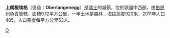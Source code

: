 '''上朗根埃格'''（德语：'''Oberlangenegg'''）是[[瑞士|瑞士]]的城鎮，位於該國中西部，由[[伯恩州|伯恩州]]負責管轄，面積9.12平方公里，一半土地是森林，海拔高度920米，2011年人口485，人口密度每平方公里53人。

{{Switzerland-geo-stub}}
[[Category:伯恩州的市镇|O]]
